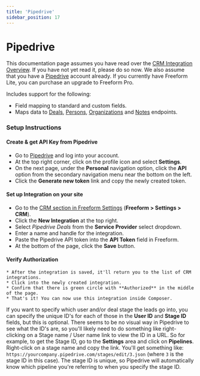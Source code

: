 ```yaml
---
title: 'Pipedrive'
sidebar_position: 17
---
```



# Pipedrive

This documentation page assumes you have read over the [CRM Integration Overview](./index.mdx#crm). If you have not yet read it, please do so now. We also assume that you have a [Pipedrive](http://pipedrive.com) account already. If you currently have Freeform Lite, you can purchase an upgrade to Freeform Pro.

Includes support for the following:

- Field mapping to standard and custom fields.
- Maps data to [Deals](https://developers.pipedrive.com/docs/api/v1/#!/Deals), [Persons](https://developers.pipedrive.com/docs/api/v1/#!/Persons), [Organizations](https://developers.pipedrive.com/docs/api/v1/#!/Organizations) and [Notes](https://developers.pipedrive.com/docs/api/v1/#!/Notes) endpoints.

### Setup Instructions

<VerticalStepWrapper>

<StepMarkdown>

#### Create & get API Key from Pipedrive

- Go to [Pipedrive](http://pipedrive.com) and log into your account.
- At the top right corner, click on the profile icon and select **Settings**.
- On the next page, under the **Personal** navigation option, click the **API** option from the secondary navigation menu near the bottom on the left.
- Click the **Generate new token** link and copy the newly created token.

</StepMarkdown>

<StepMarkdown>

#### Set up Integration on your site

- Go to the [CRM section in Freeform Settings](../configuration/settings.mdx#crm) (**Freeform > Settings > CRM**).
- Click the **New Integration** at the top right.
- Select _Pipedrive Deals_ from the **Service Provider** select dropdown.
- Enter a name and handle for the integration.
- Paste the Pipedrive API token into the **API Token** field in Freeform.
- At the bottom of the page, click the **Save** button.

</StepMarkdown>

<StepMarkdown>

#### Verify Authorization

    * After the integration is saved, it'll return you to the list of CRM integrations.
    * Click into the newly created integration.
    * Confirm that there is green circle with **Authorized** in the middle of the page.
    * That's it! You can now use this integration inside Composer.

</StepMarkdown>

</VerticalStepWrapper>

If you want to specify which user and/or deal stage the leads go into, you can specify the unique ID's for each of those in the **User ID** and **Stage ID** fields, but this is optional. There seems to be no visual way in Pipedrive to see what the ID's are, so you'll likely need to do something like right-clicking on a Stage name / User name link to view the ID in a URL. So for example, to get the Stage ID, go to the **Settings** area and click on **Pipelines**. Right-click on a stage name and copy the link. You'll get something like:
`https://yourcompany.pipedrive.com/stages/edit/3.json` (where `3` is the stage ID in this case). The stage ID is unique, so Pipedrive will automatically know which pipeline you're referring to when you specify the stage ID.
